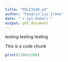 ```yaml
---
title: "POLI3148_w2"
author: "Fanglin Liu Irene"
date: "`r Sys.Date()`"
output: pdf_document
---
```


testing testing testing

This is a code chunk
```r
print(1100+2200)
```

